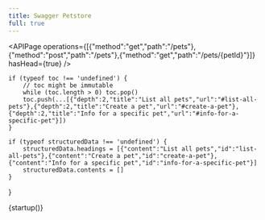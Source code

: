 ```yaml
---
title: Swagger Petstore
full: true
---
```


<APIPage operations={[{"method":"get","path":"/pets"},{"method":"post","path":"/pets"},{"method":"get","path":"/pets/{petId}"}]} hasHead={true} />

    if (typeof toc !== 'undefined') {
        // toc might be immutable
        while (toc.length > 0) toc.pop()
        toc.push(...[{"depth":2,"title":"List all pets","url":"#list-all-pets"},{"depth":2,"title":"Create a pet","url":"#create-a-pet"},{"depth":2,"title":"Info for a specific pet","url":"#info-for-a-specific-pet"}])
    }
    
    if (typeof structuredData !== 'undefined') {
        structuredData.headings = [{"content":"List all pets","id":"list-all-pets"},{"content":"Create a pet","id":"create-a-pet"},{"content":"Info for a specific pet","id":"info-for-a-specific-pet"}]
        structuredData.contents = []
    }
}

{startup()}